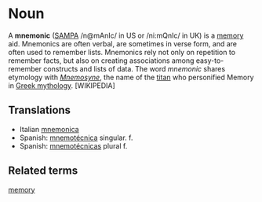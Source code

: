 =Noun=
A '''mnemonic''' ([[SAMPA]] /n@mAnIc/ in US or /ni:mQnIc/ in UK) is a [[memory]] aid.  Mnemonics are often verbal, are sometimes in verse form, and are often used to remember lists.  Mnemonics rely not only on repetition to remember facts, but also on creating associations among easy-to-remember constructs and lists of data. The word ''mnemonic'' shares etymology with ''[[Mnemosyne]]'', the name of the [[Titan (mythology)|titan]] who personified Memory in [[Greek mythology]]. [WIKIPEDIA] 
==Translations==
*Italian [[mnemonica]]
*Spanish: [[mnemotécnica]] singular. f.
*Spanish: [[mnemotécnicas]] plural f.

==Related terms==
[[memory]]